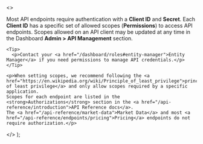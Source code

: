   <>
    <p>Most API endpoints require authentication with a <strong>Client ID</strong> and <strong>Secret</strong>.
    Each <strong>Client ID</strong> has a specific set of allowed scopes (<strong>Permissions</strong>) to access API endpoints.
    Scopes allowed on an API client may be updated at any time in the Dashboard <strong>Admin &gt; API Management</strong> section.</p>

    <Tip>
      <p>Contact your <a href="/dashboard/roles#entity-manager">Entity Manager</a> if you need permissions to manage API credentials.</p>
    </Tip>

    <p>When setting scopes, we recommend following the <a href="https://en.wikipedia.org/wiki/Principle_of_least_privilege">principle of least privilege</a> and only allow scopes required by a specific application.
    Scopes for each endpoint are listed in the <strong>Authorizations</strong> section in the <a href="/api-reference/introduction">API Reference docs</a>.
    The <a href="/api-reference/market-data">Market Data</a> and most <a href="/api-reference/endpoints/pricing">Pricing</a> endpoints do not require authorization.</p>
  </>
);
